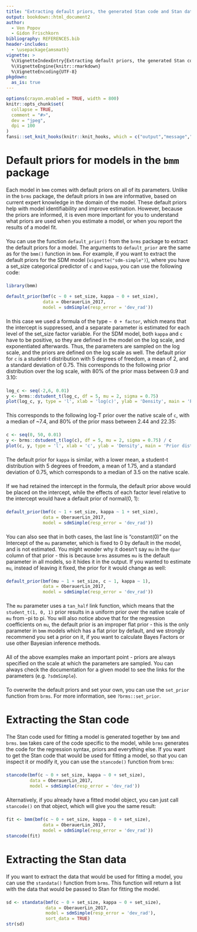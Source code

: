 ```yaml
---
title: "Extracting default priors, the generated Stan code and Stan data"
output: bookdown::html_document2
author: 
  - Ven Popov
  - Gidon Frischkorn
bibliography: REFERENCES.bib
header-includes:
  - \usepackage{amsmath}
vignette: >
  %\VignetteIndexEntry{Extracting default priors, the generated Stan code and Stan data}
  %\VignetteEngine{knitr::rmarkdown}
  %\VignetteEncoding{UTF-8}
pkgdown:
  as_is: true
---
```

<style type="text/css">
div.main-container {
max-width: 800px !important;
}

p {
margin-top: 1.5em ;
margin-bottom: 1.5em ;
}
.author{
    display: none;
}
</style>

```r
options(crayon.enabled = TRUE, width = 800)
knitr::opts_chunk$set(
  collapse = TRUE,
  comment = "#>",
  dev = "jpeg",
  dpi = 100
)
fansi::set_knit_hooks(knitr::knit_hooks, which = c("output","message","error"))
```

# Default priors for models in the `bmm` package

Each model in `bmm` comes with default priors on all of its parameters. Unlike in the `brms` package, the default priors in `bmm` are informative, based on current expert knowledge in the domain of the model. These default priors help with model
identifiability and improve estimation. However, because the priors are informed, it is even more important for you to understand what priors are used when you estimate a model, or when you report the results of a model fit.

You can use the function `default_prior()` from the `brms` package to extract the default priors for a model. The arguments to `default_prior` are the same as for the `bmm()` function in `bmm`. For example, if you want to extract the default priors for the SDM model (`vignette("sdm-simple")`), where you have a set_size categorical predictor of `c` and `kappa`, you can use the following code:


```r
library(bmm)

default_prior(bmf(c ~ 0 + set_size, kappa ~ 0 + set_size), 
              data = OberauerLin_2017,
              model = sdmSimple(resp_error = 'dev_rad'))
```

In this case we used a formula of the type `~ 0 + factor`, which means that the intercept is suppressed, and a separate parameter is estimated for each level of the set_size factor variable. For the SDM model, both `kappa` and `c` have to be positive, so they are defined in the model on the log scale, and exponentiated afterwards. Thus, the parameters are sampled on the log scale, and the priors are defined on the log scale as well. The default prior for `c` is a student-t distribution with 5 degrees of freedom, a mean of 2, and a standard deviation of 0.75. This corresponds to the following prior distribution over the log scale, with 80% of the prior mass between 0.9 and 3.10:

```r
log_c <- seq(-2,6, 0.01)
y <- brms::dstudent_t(log_c, df = 5, mu = 2, sigma = 0.75)
plot(log_c, y, type = 'l', xlab = 'log(c)', ylab = 'Density', main = 'Prior distribution for log(c)')
```

This corresponds to the following log-T prior over the native scale of `c`, with a median of ~7.4, and 80% of the prior mass between 2.44 and 22.35:

```r
c <- seq(0, 50, 0.01)
y <- brms::dstudent_t(log(c), df = 5, mu = 2, sigma = 0.75) / c
plot(c, y, type = 'l', xlab = 'c', ylab = 'Density', main = 'Prior distribution for c')
```

The default prior for `kappa` is similar, with a lower mean, a student-t distribution with 5 degrees of freedom, a mean of 1.75, and a standard deviation of 0.75, which corresponds to a median of 3.5 on the native scale.

If we had retained the intercept in the formula, the default prior above would be placed on the intercept, while the effects of each factor level relative to the intercept would have a default prior of normal(0, 1):

```r
default_prior(bmf(c ~ 1 + set_size, kappa ~ 1 + set_size), 
              data = OberauerLin_2017,
              model = sdmSimple(resp_error = 'dev_rad'))
```

You can also see that in both cases, the last line is "constant(0)" on the Intercept of the `mu` parameter, which is fixed to 0 by default in the model, and is not estimated. You might wonder why it doesn't say `mu` in the `dpar` column of that prior - this is because `brms` assumes `mu` is the default parameter in all models, so it hides it in the output. If you wanted to estimate `mu`, instead of leaving it fixed, the prior for it would change as well:

```r
default_prior(bmf(mu ~ 1 + set_size, c ~ 1, kappa ~ 1),
              data = OberauerLin_2017,
              model = sdmSimple(resp_error = 'dev_rad'))
```

The `mu` parameter uses a `tan_half` link function, which means that the `student_t(1, 0, 1)` prior results in a uniform prior over the native scale of `mu` from -pi to pi. You will also notice above that for the regression coefficients on `mu`, the default prior is an improper flat prior - this is the only parameter in `bmm` models which has a flat prior by default, and we strongly recommend you set a prior on it, if you want to calculate Bayes Factors or use other Bayesian inference methods.

All of the above examples make an important point - priors are always specified on the scale at which the parameters are sampled. You can always check the documentation for a given model to see the links for the parameters (e.g. `?sdmSimple`). 

To overwrite the default priors and set your own, you can use the `set_prior` function from `brms`. For more information, see `?brms::set_prior`.

# Extracting the Stan code

The Stan code used for fitting a model is generated together by `bmm` and `brms`. `bmm` takes care of the code specific to the model, while `brms` generates the code for the regression syntax, priors and everything else. If you want to get the Stan code that would be used for fitting a model, so that you can inspect it or modify it, you can use the `stancode()` function from `brms`:

```r
stancode(bmf(c ~ 0 + set_size, kappa ~ 0 + set_size), 
         data = OberauerLin_2017,
         model = sdmSimple(resp_error = 'dev_rad'))
```


Alternatively, if you already have a fitted model object, you can just call `stancode()` on that object, which will give you the same result:

```r
fit <- bmm(bmf(c ~ 0 + set_size, kappa ~ 0 + set_size), 
              data = OberauerLin_2017,
              model = sdmSimple(resp_error = 'dev_rad'))
stancode(fit)
```

# Extracting the Stan data

If you want to extract the data that would be used for fitting a model, you can use the `standata()` function from `brms`. This function will return a list with the data that would be passed to Stan for fitting the model. 

```r
sd <- standata(bmf(c ~ 0 + set_size, kappa ~ 0 + set_size), 
               data = OberauerLin_2017,
               model = sdmSimple(resp_error = 'dev_rad'),
               sort_data = TRUE)
str(sd)
```
